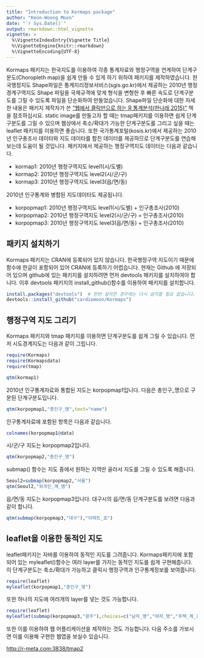 ```yaml
---
title: "Introduction to Kormaps package"
author: "Keon-Woong Moon"
date: "`r Sys.Date()`"
output: rmarkdown::html_vignette
vignette: >
  %\VignetteIndexEntry{Vignette Title}
  %\VignetteEngine{knitr::rmarkdown}
  %\VignetteEncoding{UTF-8}
---
```


Kormaps 패키지는 한국지도를 이용하여 각종 통계자료와 행정구역을 연계하여 단계구분도(Choropleth map)을 쉽게 만들 수 있게 하기 위하여 패키지를 제작하였습니다. 한국행정지도 Shape파일은 통계지리정보서비스(sgis.go.kr)에서 제공하는 2010년 행정경계구역지도 Shape 파일을 국제규격에 맞게 형식을 변형한 후 빠른 속도로 단계구분도를 그릴 수 있도록 파일을 단순화하여 만들었습니다. Shape파일 단순화에 대한 자세한 내용은 패키지 제작자가 쓴 ["웹에서 클릭만으로 하는 R 통계분석(한나래,2015)"](http://www.aladin.co.kr/shop/wproduct.aspx?ItemId=66714863) 책을 참조하십시요.  static image를 만들고자 할 때는 tmap패키지를 이용하면 쉽게 단계구분도를 그릴 수 있으며 웹상에서 축소/확대가 가능한 단계구분도를 그리고 싶을 때는 leaflet 패키지를 이용하면 좋습니다. 또한 국가통계포털(kosis.kr)에서 제공하는 2010년 인구총조사 데이타와 지도 데이타를 합친 데이터를 제공하므로 단계구분도를 연습해보는데 도움이 될 것입니다. 패키지에서 제공하는 행정구역지도 데이터는 다음과 같습니다. 

- kormap1: 2010년 행정구역지도 level1(시/도별)
- kormap2: 2010년 행정구역지도 level2(시/군/구)
- kormap3: 2010년 행정구역지도 level3(읍/면/동)

2010년 인구통계와 병합된 지도데이타도 제공됩니다. 

- korpopmap1: 2010년 행정구역지도 level1(시/도별) + 인구총조사(2010)
- korpopmap2: 2010년 행정구역지도 level2(시/군/구) + 인구총조사(2010)
- korpopmap3: 2010년 행정구역지도 level3(읍/면/동) + 인구총조사(2010)


## 패키지 설치하기

Kormaps 패키지는 CRAN에 등록되어 있지 않습니다. 한국행정구역 지도이기 때문에 함수에 한글이 포함되어 있어 CRAN에 등록하기 어렵습니다. 현재는 Github 에 저장되어 있으며 github에 있는 패키지를 설치하려면 먼저 devtools 패키지를 설치하여야 합니다. 이후 devtools 패키지의 install_github()함수를 이용하여 패키지를 설치합니다.

```r
install.packages("devtools")  # 한번 설치한 경우에는 다시 설치할 필요 없습니다.
devtools::install_github("cardiomoon/Kormaps")
```

## 행정구역 지도 그리기

Kormaps 패키지와 tmap 패키지를 이용하면 단계구분도를 쉽게 그릴 수 있습니다. 먼저 시도경계지도는 다음과 같이 그립니다.

```r
require(Kormaps)
require(Kormapsdata)
require(tmap)

qtm(kormap1)
```

2010년 인구통계자료와 통합된 지도는 korpopmap1입니다. 다음은 총인구_명으로 구분된 단계구분도입니다.

```r
qtm(korpopmap1,"총인구_명",text="name")
```

인구통계자료에 포함된 항목은 다음과 같습니다.
```r
colnames(korpopmap1@data)
```

시/군/구 지도는 korpopmap2입니다.
```r
qtm(korpopmap2,"총인구_명")
```

submap() 함수는 지도 중에서 원하는 지역만 골라서 지도를 그릴 수 있도록 해줍니다.
```r
Seoul2=submap(korpopmap2,"서울")
qtm(Seoul2,"외국인_계_명")
```

읍/면/동 지도는 korpopmap3입니다. 대구시의 읍/면/동 단계구분도를 보려면 다음과 같이 합니다.
```r
qtm(submap(korpopmap3,"대구"),"아파트_호")
```


## leaflet을 이용한 동적인 지도

leaflet패키지는 자바를 이용하여 동적인 지도를 그려줍니다. Kormaps패키지에 포함되어 있는 myleaflet()함수는 여러 layer를 가지는 동적인 지도를 쉽게 구현해줍니다. 이 단계구분도는 축소/확대가 가능하고 클릭시 행정구역과 인구통계정보를 보여줍니다. 


```r
require(leaflet)
myleaflet(korpopmap1,"총인구_명")
```

또한 하나의 지도에 여러개의 layer를 넣는 것도 가능합니다.

```r
require(leaflet)
myleaflet(submap(korpopmap3,"광주"),choices=c("남자_명","여자_명","주택_계_호"))
```

또한 이를 이용하여 웹 어플리케이션을 제작하는 것도 가능합니다. 다음 주소를 가보시면 이를 이용해 구현한 웹앱을 보실수 있습니다.

[http://r-meta.com:3838/tmap2](http://r-meta.com:3838/tmap2)
